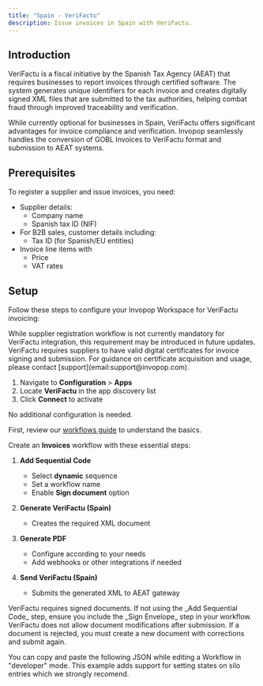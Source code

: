 ```yaml
---
title: "Spain - VeriFactu"
description: Issue invoices in Spain with VeriFactu.
---
```


## Introduction

VeriFactu is a fiscal initiative by the Spanish Tax Agency (AEAT) that requires businesses to report invoices through certified software. The system generates unique identifiers for each invoice and creates digitally signed XML files that are submitted to the tax authorities, helping combat fraud through improved traceability and verification.

While currently optional for businesses in Spain, VeriFactu offers significant advantages for invoice compliance and verification. Invopop seamlessly handles the conversion of GOBL Invoices to VeriFactu format and submission to AEAT systems.

## Prerequisites

To register a supplier and issue invoices, you need:

- Supplier details:
  - Company name
  - Spanish tax ID (NIF)
- For B2B sales, customer details including:
  - Tax ID (for Spanish/EU entities)
- Invoice line items with
  - Price
  - VAT rates


## Setup

Follow these steps to configure your Invopop Workspace for VeriFactu invoicing:

<Steps>

<Step title="Create supplier registration workflow">
While supplier registration workflow is not currently mandatory for VeriFactu integration, this requirement may be introduced in future updates.

<Info>
  VeriFactu requires suppliers to have valid digital certificates for invoice signing and submission. For guidance on certificate acquisition and usage, please contact [support](email:support@invopop.com).
</Info>

</Step>

<Step title="Connect the VeriFactu app">

1. Navigate to **Configuration** > **Apps**
2. Locate **VeriFactu** in the app discovery list
3. Click **Connect** to activate
   
No additional configuration is needed.

</Step>

<Step title="Configure invoice workflow">

First, review our [workflows guide](/guides/workflows) to understand the basics.

Create an **Invoices** workflow with these essential steps:

1. **Add Sequential Code**
   - Select **dynamic** sequence
   - Set a workflow name
   - Enable **Sign document** option

2. **Generate VeriFactu (Spain)**
   - Creates the required XML document

3. **Generate PDF**
   - Configure according to your needs
   - Add webhooks or other integrations if needed

4. **Send VeriFactu (Spain)**
   - Submits the generated XML to AEAT gateway

<Tip>
  VeriFactu requires signed documents. If not using the _Add Sequential Code_ step, ensure you include the _Sign Envelope_ step in your workflow.
</Tip>

<Warning>
  VeriFactu does not allow document modifications after submission. If a document is rejected, you must create a new document with corrections and submit again.
</Warning>

</Step>

</Steps>

<Accordion title="Example VeriFactu Invoice Workflow">

You can copy and paste the following JSON while editing a Workflow in "developer" mode. This example adds support for setting states on silo entries which we strongly recomend.
</Accordion>